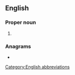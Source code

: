 {{also|jas|Jas|jàs|Jaś|jäs|-jas}}
==English==

===Proper noun===
{{en-proper noun}}

# {{alternative spelling of|Jas|lang=en}}

===Anagrams===
* {{anagrams|en|a=ajs|JSA|saj|sáj}}

[[Category:English abbreviations]]